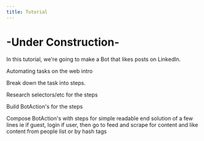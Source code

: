 ---
title: Tutorial
---

# -Under Construction-

In this tutorial, we're going to make a Bot that likes posts on LinkedIn.

Automating tasks on the web intro

Break down the task into steps.

Research selectors/etc for the steps

Build BotAction's for the steps

Compose BotAction's with steps for simple readable end solution of a few lines
  ie if guest, login 
     if user, then go to feed and scrape for content and like content from people list or by hash tags
